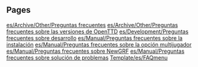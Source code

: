 
== Pages ==
[[es/Archive/Other/Preguntas frecuentes]]
[[es/Archive/Other/Preguntas frecuentes sobre las versiones de OpenTTD]]
[[es/Development/Preguntas frecuentes sobre desarrollo]]
[[es/Manual/Preguntas frecuentes sobre la instalación]]
[[es/Manual/Preguntas frecuentes sobre la opción multijugador]]
[[es/Manual/Preguntas frecuentes sobre NewGRF]]
[[es/Manual/Preguntas frecuentes sobre solución de problemas]]
[[Template/es/FAQmenu]]
